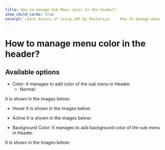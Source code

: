 ---
title: How to manage Sub Menu color in the header?
show_child_cards: true
excerpt: Learn basics of using LMS by Masteriyo.    How to manage menu color in the header.
---

#  How to manage menu color in the header?

## Available options

- Color:  It manages to add  color of the sub menu in Header.
  - Normal:

It is shown in the images below:

  - Hover
It is shown in the images below:

  - Active
It is shown in the images below:

 - Background Color: It manages to add  background color of the sub menu in Header.

 It is shown in the images below:
